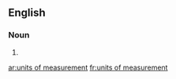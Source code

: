 ==English==

===Noun===
{{head|en|noun plural form}}

# {{plural of|unit of measurement|lang=en}}

[[ar:units of measurement]]
[[fr:units of measurement]]